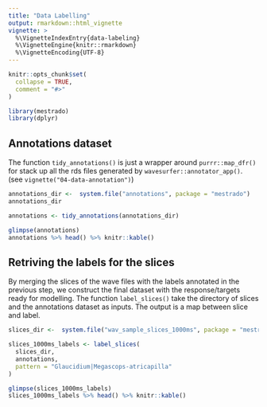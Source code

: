 ```yaml
---
title: "Data Labelling"
output: rmarkdown::html_vignette
vignette: >
  %\VignetteIndexEntry{data-labeling}
  %\VignetteEngine{knitr::rmarkdown}
  %\VignetteEncoding{UTF-8}
---
```


```r
knitr::opts_chunk$set(
  collapse = TRUE,
  comment = "#>"
)
```

```r
library(mestrado)
library(dplyr)
```

## Annotations dataset

The function `tidy_annotations()` is just a wrapper around `purrr::map_dfr()` for stack up all the rds files generated by `wavesurfer::annotator_app()`. (see `vignette("04-data-annotation")`)

```r
annotations_dir <-  system.file("annotations", package = "mestrado")
annotations_dir

annotations <- tidy_annotations(annotations_dir)
```


```r
glimpse(annotations)
annotations %>% head() %>% knitr::kable()
```

## Retriving the labels for the slices

By merging the slices of the wave files with the labels annotated in the previous step, we construct the final dataset with the response/targets ready for modelling. The function `label_slices()` take the directory of slices and the annotations dataset as inputs. The output is a map between slice and label.

```r
slices_dir <-  system.file("wav_sample_slices_1000ms", package = "mestrado")

slices_1000ms_labels <- label_slices(
  slices_dir, 
  annotations, 
  pattern = "Glaucidium|Megascops-atricapilla"
)
```

```r
glimpse(slices_1000ms_labels)
slices_1000ms_labels %>% head() %>% knitr::kable()
```
